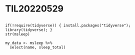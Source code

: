 # TIL20220529

##

```
if(!require(tidyverse)) { install.packages("tidyverse"); library(tidyverse); }
str(msleep)
```

```
my_data <- msleep %>% 
  select(name, sleep_total)
```
